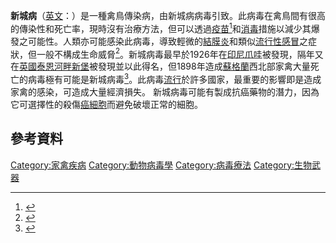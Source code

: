 {{Speciesbox
| name = 新城病毒
| image = CSIRO ScienceImage 325 The Poultry Killing Newcastle Disease.jpg
| image_caption = 雞[[結膜|結膜]]的新城病毒（染色為棕色）
| virus_group = v
| genus = Avulavirus
| species = Newcastle disease
}}
'''新城病'''（[[英文|英文]]：'''{{lang|en|Newcastle disease}}'''）是一種禽鳥傳染病，由新城病病毒引致。此病毒在禽鳥間有很高的傳染性和死亡率，現時沒有治療方法，但可以透過[[疫苗|疫苗]]<ref name=FAO>{{Cite web |url=http://www.fao.org/docrep/005/ac802e/ac802e04.htm#TopOfPage |title=FAO Manual on Vaccines |access-date=2015-04-14 |archive-date=2019-02-07 |archive-url=https://web.archive.org/web/20190207124757/http://www.fao.org/docrep/005/ac802e/ac802e04.htm#TopOfPage |dead-url=no }}</ref>和[[消毒|消毒]]措施以減少其爆發之可能性。人類亦可能感染此病毒，導致輕微的[[結膜炎|結膜炎]]和類似[[流行性感冒|流行性感冒]]之症狀，但一般不構成生命威脅<ref>{{cite journal|last=Nelson|first=CB|author2=Pomeroy, BS |author3=Schrall, K |author4=Park, WE |author5= Lindeman, RJ |title=An outbreak of conjunctivitis due to Newcastle disease virus (NDV) occurring in poultry workers.|journal=American journal of public health and the nation's health|date=Jun 1952|volume=42|issue=6|pages=672–8|pmid=14924001|pmc=1526237|doi=10.2105/ajph.42.6.672}}</ref>。新城病毒最早於1926年在[[印尼|印尼]][[爪哇|爪哇]]被發現，隔年又在[[英國|英國]][[泰恩河畔新堡|泰恩河畔新堡]]被發現並以此得名，但1898年造成[[蘇格蘭|蘇格蘭]]西北部家禽大量死亡的病毒極有可能是新城病毒<ref>{{cite journal|last=Macpherson|first=LW|title=Some Observations On The Epizootiology Of NewCastle Disease|journal=Canadian journal of comparative medicine and veterinary science|date=May 1956|volume=20|issue=5|pages=155–68|pmid=17648892|pmc=1614269}}</ref>。此病毒[[地方性流行病|流行]]於許多國家，最重要的影響即是造成家禽的感染，可造成大量經濟損失。
新城病毒可能有製成抗癌藥物的潛力，因為它可選擇性的殺傷[[癌細胞|癌細胞]]而避免破壞正常的細胞。

==參考資料==
{{Reflist}}

{{Authority control}}
{{Taxonbar}}
[[Category:家禽疾病|Category:家禽疾病]]
[[Category:動物病毒學|Category:動物病毒學]]
[[Category:病毒療法|Category:病毒療法]]
[[Category:生物武器|Category:生物武器]]